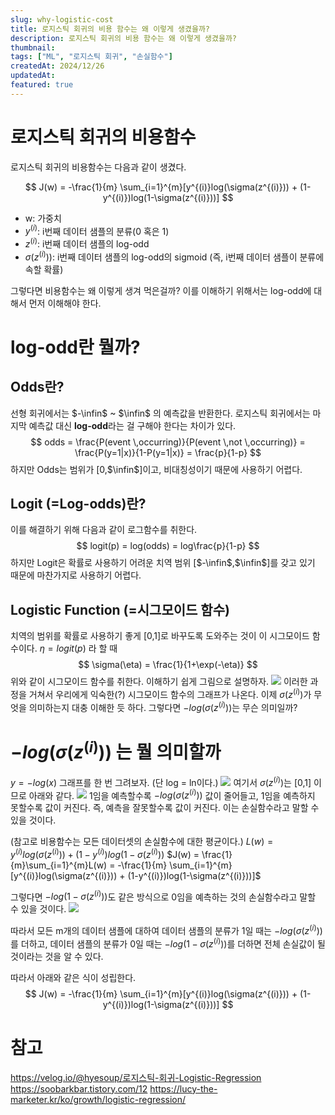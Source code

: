 ```yaml
---
slug: why-logistic-cost
title: 로지스틱 회귀의 비용 함수는 왜 이렇게 생겼을까?
description: 로지스틱 회귀의 비용 함수는 왜 이렇게 생겼을까?
thumbnail:
tags: ["ML", "로지스틱 회귀", "손실함수"]
createdAt: 2024/12/26
updatedAt:
featured: true
---
```



# 로지스틱 회귀의 비용함수
로지스틱 회귀의 비용함수는 다음과 같이 생겼다.

$$
J(w) = -\frac{1}{m} \sum_{i=1}^{m}[y^{(i)}log(\sigma(z^{(i)})) + (1-y^{(i)})log(1-\sigma(z^{(i)}))]
$$

+ w: 가중치
+ $y^{(i)}$: i번째 데이터 샘플의 분류(0 혹은 1)
+ $z^{(i)}$: i번째 데이터 샘플의 log-odd
+ $\sigma(z^{(i)}))$: i번째 데이터 샘플의 log-odd의 sigmoid (즉, i번째 데이터 샘플이 분류에 속할 확률)

그렇다면 비용함수는 왜 이렇게 생겨 먹은걸까?
이를 이해하기 위해서는 log-odd에 대해서 먼저 이해해야 한다.
# log-odd란 뭘까?
## Odds란?
선형 회귀에서는 $-\infin$ ~ $\infin$ 의 예측값을 반환한다.
로지스틱 회귀에서는 마지막 예측값 대신 **log-odd**라는 걸 구해야 한다는 차이가 있다.
$$
odds = \frac{P(event \,occurring)}{P(event \,not \,occurring)} = \frac{P(y=1|x)}{1-P(y=1|x)} = \frac{p}{1-p}
$$
하지만 Odds는 범위가 [0,$\infin$]이고, 비대칭성이기 때문에 사용하기 어렵다.
## Logit (=Log-odds)란?
이를 해결하기 위해 다음과 같이 로그함수를 취한다.
$$
logit(p) = log(odds) =  log\frac{p}{1-p}
$$
하지만 Logit은 확률로 사용하기 어려운 치역 범위 [$-\infin$,$\infin$]를 갖고 있기 때문에 마찬가지로 사용하기 어렵다.
## Logistic Function (=시그모이드 함수)
치역의 범위를 확률로 사용하기 좋게 [0,1]로 바꾸도록 도와주는 것이 이 시그모이드 함수이다.
$\eta = logit(p)$ 라 할 때
$$
\sigma(\eta) = \frac{1}{1+\exp(-\eta)}
$$
위와 같이 시그모이드 함수를 취한다.
이해하기 쉽게 그림으로 설명하자.
![](./1.png)
이러한 과정을 거쳐서 우리에게 익숙한(?) 시그모이드 함수의 그래프가 나온다.
이제 $\sigma(z^{(i)})$가 무엇을 의미하는지 대충 이해한 듯 하다. 그렇다면 $-log(\sigma(z^{(i)}))$는 무슨 의미일까?
# $-log(\sigma(z^{(i)}))$ 는 뭘 의미할까
$y=-log(x)$ 그래프를 한 번 그려보자. (단 log = ln이다.)
![](./2.png)
여기서 $\sigma(z^{(i)})$는 [0,1] 이므로 아래와 같다.
![](./3.png)
1임을 예측할수록 $-log(\sigma(z^{(i)}))$ 값이 줄어들고, 1임을 예측하지 못할수록 값이 커진다.
즉, 예측을 잘못할수록 값이 커진다. 이는 손실함수라고 말할 수 있을 것이다.

(참고로 비용함수는 모든 데이터셋의 손실함수에 대한 평균이다.)
$L(w) = y^{(i)}log(\sigma(z^{(i)})) + (1-y^{(i)})log(1-\sigma(z^{(i)}))$
$J(w) = \frac{1}{m}\sum_{i=1}^{m}L(w) = -\frac{1}{m} \sum_{i=1}^{m}[y^{(i)}log(\sigma(z^{(i)})) + (1-y^{(i)})log(1-\sigma(z^{(i)}))]$


그렇다면 $-log(1-\sigma(z^{(i)}))$도 같은 방식으로 0임을 예측하는 것의 손실함수라고 말할 수 있을 것이다.
![](./4.png)


따라서 모든 m개의 데이터 샘플에 대하여
데이터 샘플의 분류가 1일 때는 $-log(\sigma(z^{(i)}))$를 더하고,
데이터 샘플의 분류가 0일 때는 $-log(1-\sigma(z^{(i)}))$를 더하면 전체 손실값이 될 것이라는 것을 알 수 있다.

따라서 아래와 같은 식이 성립한다.
$$
J(w) = -\frac{1}{m} \sum_{i=1}^{m}[y^{(i)}log(\sigma(z^{(i)})) + (1-y^{(i)})log(1-\sigma(z^{(i)}))]
$$
# 참고
https://velog.io/@hyesoup/로지스틱-회귀-Logistic-Regression
https://soobarkbar.tistory.com/12
https://lucy-the-marketer.kr/ko/growth/logistic-regression/